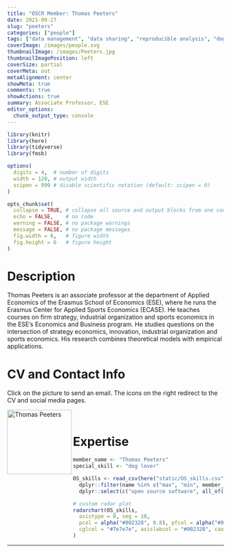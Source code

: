 ```yaml
---
title: "OSCR Member: Thomas Peeters"
date: 2021-09-27
slug: "peeters"
categories: ["people"]
tags: ["data management", "data sharing", "reproducible analysis", "dog lover", "school-ese"] # top 3 categories + unique + school
coverImage: /images/people.svg
thumbnailImage: /images/Peeters.jpg
thumbnailImagePosition: left
coverSize: partial
coverMeta: out
metaAlignment: center
showMeta: true
comments: true
showActions: true
summary: Associate Professor, ESE
editor_options: 
  chunk_output_type: console
---
```


```r

library(knitr)
library(here)
library(tidyverse)
library(fmsb)

options(
  digits = 4,  # number of digits
  width = 120, # output width
  scipen = 999 # disable scientific notation (default: scipen = 0)
)

opts_chunk$set(
  collapse = TRUE, # collapse all source and output blocks from one code chunk into a single block
  echo = FALSE,    # no code
  warning = FALSE, # no package warnings
  message = FALSE, # no package messages
  fig.width = 6,   # figure width
  fig.height = 6   # figure height
)

```

# Description

Thomas Peeters is an associate professor at the department of Applied Economics of the Erasmus School of Economics (ESE), where he runs the Erasmus Center for Applied Sports Economics (ECASE). He teaches courses on firm strategy, industrial organization and sports economics in the ESE's Economics and Business program. He studies questions on the intersection of strategy economics, innovation, industrial organization and sports economics. His research combines theoretical models with empirical applications.

# CV and Contact Info

Click on the picture to send an email. The icons on the right redirect to the CV and social media pages.

<!-- EMAIL -->
<p>
  <a href="mailto:peeters@ese.eur.nl">
  <img border="0" alt="Thomas Peeters" src="/images/Peeters.jpg" width="150" height="150" align="left">
  </a>
</p>

<!-- CV -->
<p align="center">
  <a href="https://drive.google.com/file/d/1b1ax4sEh2iRBBybnF_4oYUVFk8uutMrO/view?usp=sharing" class="fa fa-file fa-2x" style="color:#00B969;">
  </a>
</p>

<!-- TWITTER -->
<p align="center">
  <a href="https://twitter.com/thpeeter" class="fa fa-twitter fa-2x">
  </a>
</p>

<!-- LINKEDIN -->
<p align="center">
  <a href="https://www.linkedin.com/in/thomaspeeters2/" class="fa fa-linkedin fa-2x" style="color:#000000;">
  </a>
</p>

<BR>

# Expertise

```r

member_name <- "Thomas Peeters"
special_skill <- "dog lover"

OS_skills <- read_csv(here("static/OS_skills.csv")) %>%
  dplyr::filter(name %in% c("max", "min", member_name)) %>%
  dplyr::select(c("open source software", all_of(special_skill), "open access", "reproducible analysis", "data management", "data sharing", "preregistration"))

# custom radar plot
radarchart(OS_skills,
  axistype = 0, seg = 10,
  pcol = alpha("#002328", 0.8), pfcol = alpha("#00B969", 0.6), plwd = 4, centerzero = TRUE, # polygon
  cglcol = "#7e7e7e", axislabcol = "#002328", caxislabels = seq(0, 10, 2), cglwd = 0.8 # grid
)

```

***


